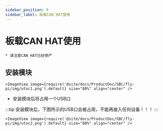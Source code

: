 ```yaml
---
sidebar_position: 9
sidebar_label: 板载CAN HAT使用
---
```



# 板载CAN HAT使用

    * 请注意CAN HAT已经停产

## 安装模块

    <ImageView image={require('@site/docs/ProductDoc/SBC/fly-pi/img/utoc1.png').default} size="80%" align="center" />

* 安装模块后将占用一个USB口

:::tip
安装模块后，下图所示的USB口会被占用，不能再接入任何设备！！！
:::

    <ImageView image={require('@site/docs/ProductDoc/SBC/fly-pi/img/utoc2.png').default} size="80%" align="center" />
